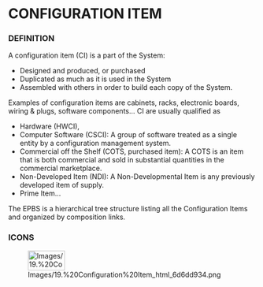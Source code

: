             
= CONFIGURATION ITEM =
 
=== DEFINITION ===
 
A configuration item (CI) is a part of the System:

 
* Designed and produced, or purchased
* Duplicated as much as it is used in the System
* Assembled with others in order to build each copy of the System.
 
Examples of configuration items are cabinets, racks, electronic boards, wiring &amp; plugs, software components... CI are usually qualified as

 
* Hardware (HWCI),
* Computer Software (CSCI): A group of software treated as a single 	entity by a configuration management system.
* Commercial off the Shelf (COTS, purchased item): A COTS is an item 	that is both commercial and sold in substantial quantities in the 	commercial marketplace.
* Non-Developed Item (NDI): A Non-Developmental Item is any previously 	developed item of supply.
* Prime Item...
 
The EPBS is a hierarchical tree structure listing all the Configuration Items and organized by composition links.

 
=== ICONS ===
 
[[Image:Images/19.%20Configuration%20Item_html_6d6dd934.png|75x40px]]

   